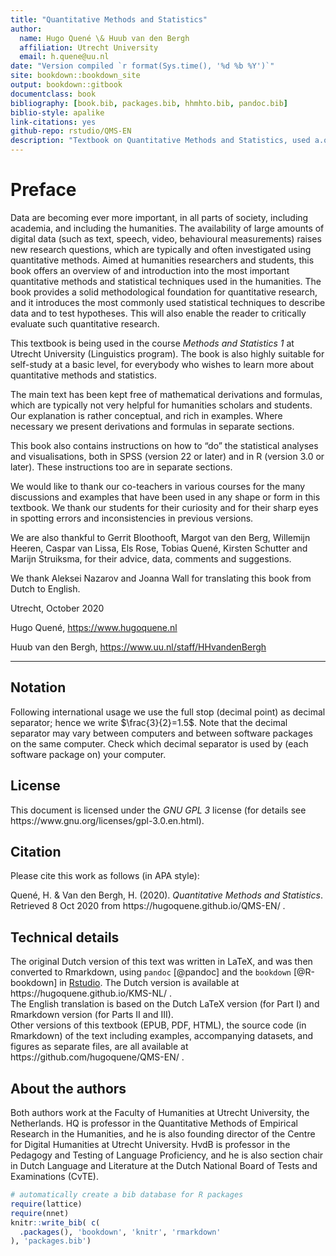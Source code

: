 ```yaml
--- 
title: "Quantitative Methods and Statistics"
author:
  name: Hugo Quené \& Huub van den Bergh
  affiliation: Utrecht University
  email: h.quene@uu.nl
date: "Version compiled `r format(Sys.time(), '%d %b %Y')`"
site: bookdown::bookdown_site
output: bookdown::gitbook
documentclass: book
bibliography: [book.bib, packages.bib, hhmhto.bib, pandoc.bib]
biblio-style: apalike
link-citations: yes
github-repo: rstudio/QMS-EN
description: "Textbook on Quantitative Methods and Statistics, used a.o. in undergraduate course Methods and Statistics 1 (TL2V17002), BA Linguistics, Utrecht University, the Netherlands."
---
```


# Preface {-}

Data are becoming ever more important, in all parts of society, including academia, and including the humanities. The availability of large amounts of digital data (such as text, speech, video, behavioural measurements) raises new research questions, which are typically and often investigated using quantitative methods. 
Aimed at humanities researchers and students, this book offers an overview of and introduction into the most important quantitative methods and statistical techniques used in the humanities. The book provides a solid methodological foundation for quantitative research, and it introduces the most commonly used statistical techniques to describe data and to test hypotheses. This will also enable the reader to critically evaluate such quantitative research. 

This textbook is being used in the course  *Methods and Statistics 1* at Utrecht University (Linguistics program). The book is also highly suitable for self-study at a basic level, for everybody who wishes to learn more about quantitative methods and statistics. 

The main text has been kept free of mathematical derivations and formulas, which are typically not very helpful for humanities scholars and students. Our explanation is rather conceptual, and rich in examples. Where necessary we present derivations and formulas in separate sections. 

This book also contains instructions on how to "do" the statistical analyses and visualisations, both in SPSS (version 22 or later) and in R (version 3.0 or later). These instructions too are in separate sections. 

We would like to thank our co-teachers in various courses for the many discussions and examples that have been used in any shape or form in this textbook. We thank our students for their curiosity and for their sharp eyes in spotting errors and inconsistencies in previous versions. 

We are also thankful to 
Gerrit Bloothooft, 
Margot van den Berg, 
Willemijn Heeren, 
Caspar van Lissa,
Els Rose, 
Tobias Quené, 
Kirsten Schutter
and Marijn Struiksma, 
for their advice, data, comments and suggestions. 

We thank Aleksei Nazarov and Joanna Wall for translating this book from Dutch to English. 

Utrecht, October 2020

Hugo Quené, <https://www.hugoquene.nl>

Huub van den Bergh, <https://www.uu.nl/staff/HHvandenBergh>

---

## Notation {-}

Following international usage we use the full stop (decimal point) as decimal separator; hence we write $\frac{3}{2}=1.5$. Note that the decimal separator may vary between computers and between software packages on the same computer. Check which decimal separator is used by (each software package on) your computer. 

## License {-}

This document is licensed under the _GNU GPL 3_ license (for details see 
https://www.gnu.org/licenses/gpl-3.0.en.html). 

## Citation {-}

Please cite this work as follows (in APA style):

Quené, H. \& Van den Bergh, H. (2020). *Quantitative Methods and Statistics*. 
Retrieved 8 Oct 2020 from https://hugoquene.github.io/QMS-EN/ .

## Technical details {-}

The original Dutch version of this text was written in LaTeX, and was then converted to Rmarkdown, using `pandoc` [@pandoc] and the `bookdown` [@R-bookdown] in [Rstudio](https://www.rstudio.com). The Dutch version is available at https://hugoquene.github.io/KMS-NL/ . \
The English translation is based on the Dutch LaTeX version (for Part I) and Rmarkdown version (for Parts II and III). \
Other versions of this textbook (EPUB, PDF, HTML), the source code (in Rmarkdown) of the text including examples, accompanying datasets, and figures as separate files, are all available at  https://github.com/hugoquene/QMS-EN/ . 

## About the authors {-}

Both authors work at the Faculty of Humanities at Utrecht University, the Netherlands.
HQ is professor in the Quantitative Methods of Empirical Research in the Humanities, and he is also founding director of the Centre for Digital Humanities at Utrecht University. HvdB is professor in the Pedagogy and Testing of Language Proficiency, and he is also section chair in Dutch Language and Literature at the Dutch National Board of Tests and Examinations (CvTE).

```r
# automatically create a bib database for R packages
require(lattice)
require(nnet)
knitr::write_bib( c(
  .packages(), 'bookdown', 'knitr', 'rmarkdown'
), 'packages.bib')
```
